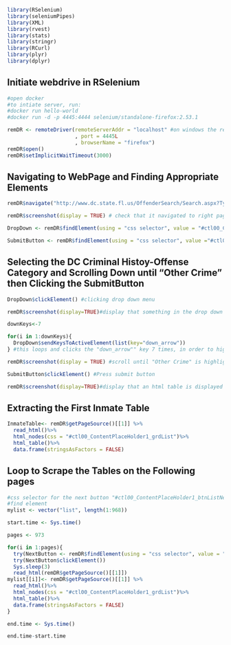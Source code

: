 ```r
library(RSelenium)
library(seleniumPipes)
library(XML)
library(rvest)
library(stats)
library(stringr)
library(RCurl)
library(plyr)
library(dplyr)
```

## Initiate webdrive in RSelenium

```r
#open docker
#to intiate server, run:
#docker run hello-world
#docker run -d -p 4445:4444 selenium/standalone-firefox:2.53.1

remDR <- remoteDriver(remoteServerAddr = "localhost" #on windows the remoteServerAddress is ip address "192.168.99.100"
                      , port = 4445L
                      , browserName = "firefox")
remDR$open()
remDR$setImplicitWaitTimeout(3000)
```

## Navigating to WebPage and Finding Appropriate Elements 

```r
remDR$navigate("http://www.dc.state.fl.us/OffenderSearch/Search.aspx?TypeSearch=AI") #navigating to Inmate Population Search

remDR$screenshot(display = TRUE) # check that it navigated to right page

DropDown <- remDR$findElement(using = "css selector", value = "#ctl00_ContentPlaceHolder1_txtOffenseCategory") #finding drop down menu 

SubmitButton <- remDR$findElement(using = "css selector", value ="#ctl00_ContentPlaceHolder1_btnSubmit2")
```

## Selecting the DC Criminal Histoy-Offense Category and Scrolling Down until "Other Crime" then Clicking the SubmitButton 

```r
DropDown$clickElement() #clicking drop down menu 

remDR$screenshot(display=TRUE)#display that something in the drop down menu is being clicked, okay so clicking the drop down menu always selects the DRUG CRIME offense, it takes 7 drop down keys to get to "Other Crime"

downKeys<-7

for(i in 1:downKeys){
  DropDown$sendKeysToActiveElement(list(key="down_arrow"))
} #this loops and clicks the "down_arrow"" key 7 times, in order to highlight "Other Crime"
```

```r
remDR$screenshot(display = TRUE) #scroll until "Other Crime" is highlighted- use remDR$screenshot(display = TRUE) command to display that OTHER CRIME is highlighted! 
```

```r
SubmitButton$clickElement() #Press submit button

remDR$screenshot(display=TRUE)#display that an html table is displayed on the first page=
```

## Extracting the First Inmate Table

```r
InmateTable<- remDR$getPageSource()[[1]] %>%
  read_html()%>%
  html_nodes(css = "#ctl00_ContentPlaceHolder1_grdList")%>%
  html_table()%>%
  data.frame(stringsAsFactors = FALSE)
```

## Loop to Scrape the Tables on the Following pages
```r
#css selector for the next button "#ctl00_ContentPlaceHolder1_btnListNext"
#find element
mylist <- vector("list", length(1:968))

start.time <- Sys.time()

pages <- 973

for(i in 1:pages){
  try(NextButton <- remDR$findElement(using = "css selector", value = "#ctl00_ContentPlaceHolder1_btnListNext"))
  try(NextButton$clickElement())
  Sys.sleep(3) 
  read_html(remDR$getPageSource()[[1]])
mylist[[i]]<- remDR$getPageSource()[[1]] %>%
  read_html()%>%
  html_nodes(css = "#ctl00_ContentPlaceHolder1_grdList")%>%
  html_table()%>%
  data.frame(stringsAsFactors = FALSE)
}

end.time <- Sys.time()

end.time-start.time 
```
